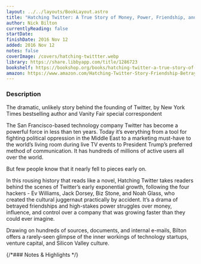 ```yaml
---
layout: ../../layouts/BookLayout.astro
title: "Hatching Twitter: A True Story of Money, Power, Friendship, and Betrayal"
author: Nick Bilton
currentlyReading: false
startDate:
finishDate: 2016 Nov 12
added: 2016 Nov 12
notes: false
coverImage: /covers/hatching-twittter.webp
library: https://share.libbyapp.com/title/1286723
bookshelf: https://bookshop.org/books/hatching-twitter-a-true-story-of-money-power-friendship-and-betrayal/9781591847083	
amazon: https://www.amazon.com/Hatching-Twitter-Story-Friendship-Betrayal/dp/1591847087
---
```


<ReadingTime
  startDate  = {frontmatter.startDate}
  finishDate = {frontmatter.finishDate}
/>

### Description
The dramatic, unlikely story behind the founding of Twitter, by New York Times bestselling author and Vanity Fair special correspondent

The San Francisco-based technology company Twitter has become a powerful force in less than ten years. Today it’s everything from a tool for fighting political oppression in the Middle East to a marketing must-have to the world’s living room during live TV events to President Trump’s preferred method of communication. It has hundreds of millions of active users all over the world.

But few people know that it nearly fell to pieces early on.

In this rousing history that reads like a novel, Hatching Twitter takes readers behind the scenes of Twitter’s early exponential growth, following the four hackers - Ev Williams, Jack Dorsey, Biz Stone, and Noah Glass, who created the cultural juggernaut practically by accident.  It’s a drama of betrayed friendships and high-stakes power struggles over money, influence, and control over a company that was growing faster than they could ever imagine.

Drawing on hundreds of sources, documents, and internal e-mails, Bilton offers a rarely-seen glimpse of the inner workings of technology startups, venture capital, and Silicon Valley culture.

{/*### Notes & Highlights */}

<BuyBook
  library   = {frontmatter.library}
  bookshelf = {frontmatter.bookshelf}
  amazon    = {frontmatter.amazon}
/>
